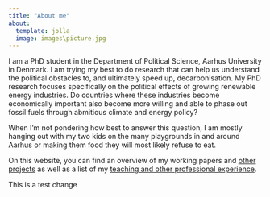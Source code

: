 ```yaml
---
title: "About me"
about:
  template: jolla
  image: images\picture.jpg
---
```


I am a PhD student in the Department of Political Science, Aarhus University in Denmark. I am trying my best to do research that can help us understand the political obstacles to, and ultimately speed up, decarbonisation. My PhD research focuses specifically on the political effects of growing renewable energy industries. Do countries where these industries become economically important also become more willing and able to phase out fossil fuels through abmitious climate and energy policy?

When I'm not pondering how best to answer this question, I am mostly hanging out with my two kids on the many playgrounds in and around Aarhus or making them food they will most likely refuse to eat.

On this website, you can find an overview of my working papers and [other projects](projects.qmd) as well as a list of my [teaching and other professional experience](about.qmd).

This is a test change
